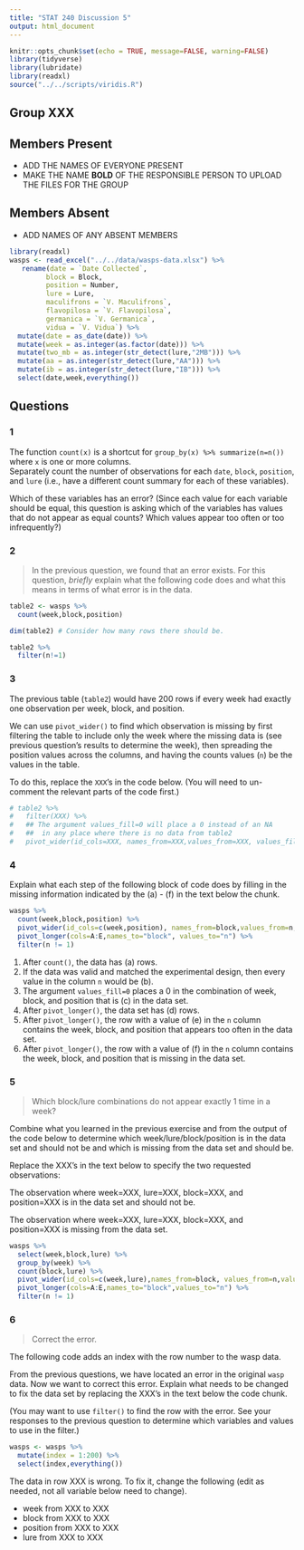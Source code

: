 ```yaml
---
title: "STAT 240 Discussion 5"
output: html_document
---
```


```r
knitr::opts_chunk$set(echo = TRUE, message=FALSE, warning=FALSE)
library(tidyverse)
library(lubridate)
library(readxl)
source("../../scripts/viridis.R")
```

## Group XXX 

## Members Present

- ADD THE NAMES OF EVERYONE PRESENT
- MAKE THE NAME **BOLD** OF THE RESPONSIBLE PERSON TO UPLOAD THE FILES FOR THE GROUP

## Members Absent

- ADD NAMES OF ANY ABSENT MEMBERS

```r
library(readxl)
wasps <- read_excel("../../data/wasps-data.xlsx") %>%
   rename(date = `Date Collected`,
         block = Block,
         position = Number,
         lure = Lure,
         maculifrons = `V. Maculifrons`,
         flavopilosa = `V. Flavopilosa`,
         germanica = `V. Germanica`,
         vidua = `V. Vidua`) %>%
  mutate(date = as_date(date)) %>%
  mutate(week = as.integer(as.factor(date))) %>%
  mutate(two_mb = as.integer(str_detect(lure,"2MB"))) %>%
  mutate(aa = as.integer(str_detect(lure,"AA"))) %>%
  mutate(ib = as.integer(str_detect(lure,"IB"))) %>%
  select(date,week,everything())
```

## Questions

### 1

The function `count(x)` is a shortcut for `group_by(x) %>% summarize(n=n())` where `x` is one or more columns.  
Separately count the number of observations for each `date`, `block`, `position`, and `lure` (i.e., have a different count summary for each of these variables).

Which of these variables has an error? (Since each value for each variable should be equal, this question is asking which of the variables has values that do not appear as equal counts? Which values appear too often or too infrequently?)



### 2

> In the previous question, we found that an error exists.  For this question, *briefly* explain what the following code does and what this means in terms of what error is in the data.

```r
table2 <- wasps %>%
  count(week,block,position) 

dim(table2) # Consider how many rows there should be.

table2 %>%
  filter(n!=1)
```



### 3

The previous table (`table2`) would have 200 rows if every week had exactly one observation per week, block, and position. 

We can use `pivot_wider()` to find which observation is missing by first filtering the table to include only the week where the missing data is (see previous question's results to determine the week), then spreading the position values across the columns, and having the counts values (`n`) be the values in the table. 

To do this, replace the `XXX`'s in the code below.  (You will need to un-comment the relevant parts of the code first.)

```r
# table2 %>%
#   filter(XXX) %>%
#   ## The argument values_fill=0 will place a 0 instead of an NA
#   ##  in any place where there is no data from table2
#   pivot_wider(id_cols=XXX, names_from=XXX,values_from=XXX, values_fill=0)
```



### 4

Explain what each step of the following block of code does by filling in the missing information indicated by the (a) - (f) in the text below the chunk.

```r
wasps %>%
  count(week,block,position) %>%
  pivot_wider(id_cols=c(week,position), names_from=block,values_from=n, values_fill=0) %>%
  pivot_longer(cols=A:E,names_to="block", values_to="n") %>%
  filter(n != 1)
```

1. After `count()`, the data has (a) rows.
2. If the data was valid and matched the experimental design, then every value in the column `n` would be (b).
3. The argument `values_fill=0` places a 0 in the combination of week, block, and position that is (c) in the data set.
4. After `pivot_longer()`, the data set has (d) rows.
5. After `pivot_longer()`, the row with a value of (e) in the `n` column contains the week, block, and position that appears too often in the data set.
6. After `pivot_longer()`, the row with a value of (f) in the `n` column contains the week, block, and position that is missing in the data set.



### 5

> Which block/lure combinations do not appear exactly 1 time in a week?

Combine what you learned in the previous exercise and from the output of the code below to determine which week/lure/block/position is in the data set and should not be and which is missing from the data set and should be.

Replace the XXX's in the text below to specify the two requested observations:

The observation where week=XXX, lure=XXX, block=XXX, and position=XXX is in the data set and should not be.  

The observation where week=XXX, lure=XXX, block=XXX, and position=XXX is missing from the data set.

```r
wasps %>%
  select(week,block,lure) %>%
  group_by(week) %>%
  count(block,lure) %>%
  pivot_wider(id_cols=c(week,lure),names_from=block, values_from=n,values_fill=0) %>%
  pivot_longer(cols=A:E,names_to="block",values_to="n") %>%
  filter(n != 1)
```



### 6

> Correct the error.

The following code adds an index with the row number to the wasp data. 

From the previous questions, we have located an error in the original `wasp` data.  Now we want to correct this error.  Explain what needs to be changed to fix the data set by replacing the XXX's in the text below the code chunk.

(You may want to use `filter()` to find the row with the error.  See your responses to the previous question to determine which variables and values to use in the filter.)

```r
wasps <- wasps %>%
  mutate(index = 1:200) %>%
  select(index,everything())
```

The data in row XXX is wrong. 
To fix it, change the following (edit as needed, not all variable below need to change).

- week from XXX to XXX
- block from XXX to XXX
- position from XXX to XXX
- lure from XXX to XXX


